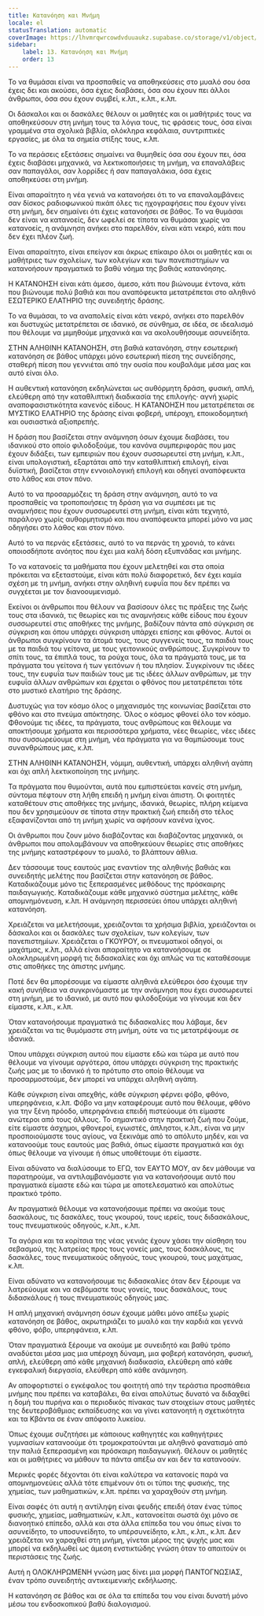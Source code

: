 ```yaml
---
title: Κατανόηση και Μνήμη
locale: el
statusTranslation: automatic
coverImage: https://lhvmrqwrcowdvduuaukz.supabase.co/storage/v1/object/public/strapi-uploads/small_cover-educacion-fundamental.webp-2d51a7828a2b1309555be27f7e2a61a0.webp
sidebar:
    label: 13. Κατανόηση και Μνήμη
    order: 13
---
```

Το να θυμάσαι είναι να προσπαθείς να αποθηκεύσεις στο μυαλό σου όσα έχεις δει και ακούσει, όσα έχεις διαβάσει, όσα σου έχουν πει άλλοι άνθρωποι, όσα σου έχουν συμβεί, κ.λπ., κ.λπ., κ.λπ.

Οι δάσκαλοι και οι δασκάλες θέλουν οι μαθητές και οι μαθήτριές τους να αποθηκεύσουν στη μνήμη τους τα λόγια τους, τις φράσεις τους, όσα είναι γραμμένα στα σχολικά βιβλία, ολόκληρα κεφάλαια, συντριπτικές εργασίες, με όλα τα σημεία στίξης τους, κ.λπ.

Το να περάσεις εξετάσεις σημαίνει να θυμηθείς όσα σου έχουν πει, όσα έχεις διαβάσει μηχανικά, να λεκτικοποιήσεις τη μνήμη, να επαναλάβεις σαν παπαγάλοι, σαν λορρίδες ή σαν παπαγαλάκια, όσα έχεις αποθηκεύσει στη μνήμη.

Είναι απαραίτητο η νέα γενιά να κατανοήσει ότι το να επαναλαμβάνεις σαν δίσκος ραδιοφωνικού πικάπ όλες τις ηχογραφήσεις που έχουν γίνει στη μνήμη, δεν σημαίνει ότι έχεις κατανοήσει σε βάθος. Το να θυμάσαι δεν είναι να κατανοείς, δεν ωφελεί σε τίποτα να θυμάσαι χωρίς να κατανοείς, η ανάμνηση ανήκει στο παρελθόν, είναι κάτι νεκρό, κάτι που δεν έχει πλέον ζωή.

Είναι απαραίτητο, είναι επείγον και άκρως επίκαιρο όλοι οι μαθητές και οι μαθήτριες των σχολείων, των κολεγίων και των πανεπιστημίων να κατανοήσουν πραγματικά το βαθύ νόημα της βαθιάς κατανόησης.

Η ΚΑΤΑΝΟΗΣΗ είναι κάτι άμεσο, άμεσο, κάτι που βιώνουμε έντονα, κάτι που βιώνουμε πολύ βαθιά και που αναπόφευκτα μετατρέπεται στο αληθινό ΕΣΩΤΕΡΙΚΟ ΕΛΑΤΗΡΙΟ της συνειδητής δράσης.

Το να θυμάσαι, το να αναπολείς είναι κάτι νεκρό, ανήκει στο παρελθόν και δυστυχώς μετατρέπεται σε ιδανικό, σε σύνθημα, σε ιδέα, σε ιδεαλισμό που θέλουμε να μιμηθούμε μηχανικά και να ακολουθήσουμε ασυνείδητα.

ΣΤΗΝ ΑΛΗΘΙΝΗ ΚΑΤΑΝΟΗΣΗ, στη βαθιά κατανόηση, στην εσωτερική κατανόηση σε βάθος υπάρχει μόνο εσωτερική πίεση της συνείδησης, σταθερή πίεση που γεννιέται από την ουσία που κουβαλάμε μέσα μας και αυτό είναι όλο.

Η αυθεντική κατανόηση εκδηλώνεται ως αυθόρμητη δράση, φυσική, απλή, ελεύθερη από την καταθλιπτική διαδικασία της επιλογής· αγνή χωρίς αναποφασιστικότητα κανενός είδους. Η ΚΑΤΑΝΟΗΣΗ που μετατρέπεται σε ΜΥΣΤΙΚΟ ΕΛΑΤΗΡΙΟ της δράσης είναι φοβερή, υπέροχη, εποικοδομητική και ουσιαστικά αξιοπρεπής.

Η δράση που βασίζεται στην ανάμνηση όσων έχουμε διαβάσει, του ιδανικού στο οποίο φιλοδοξούμε, του κανόνα συμπεριφοράς που μας έχουν διδάξει, των εμπειριών που έχουν συσσωρευτεί στη μνήμη, κ.λπ., είναι υπολογιστική, εξαρτάται από την καταθλιπτική επιλογή, είναι δυϊστική, βασίζεται στην εννοιολογική επιλογή και οδηγεί αναπόφευκτα στο λάθος και στον πόνο.

Αυτό το να προσαρμόζεις τη δράση στην ανάμνηση, αυτό το να προσπαθείς να τροποποιήσεις τη δράση για να συμπέσει με τις αναμνήσεις που έχουν συσσωρευτεί στη μνήμη, είναι κάτι τεχνητό, παράλογο χωρίς αυθορμητισμό και που αναπόφευκτα μπορεί μόνο να μας οδηγήσει στο λάθος και στον πόνο.

Αυτό το να περνάς εξετάσεις, αυτό το να περνάς τη χρονιά, το κάνει οποιοσδήποτε ανόητος που έχει μια καλή δόση εξυπνάδας και μνήμης.

Το να κατανοείς τα μαθήματα που έχουν μελετηθεί και στα οποία πρόκειται να εξεταστούμε, είναι κάτι πολύ διαφορετικό, δεν έχει καμία σχέση με τη μνήμη, ανήκει στην αληθινή ευφυΐα που δεν πρέπει να συγχέεται με τον διανοουμενισμό.

Εκείνοι οι άνθρωποι που θέλουν να βασίσουν όλες τις πράξεις της ζωής τους στα ιδανικά, τις θεωρίες και τις αναμνήσεις κάθε είδους που έχουν συσσωρευτεί στις αποθήκες της μνήμης, βαδίζουν πάντα από σύγκριση σε σύγκριση και όπου υπάρχει σύγκριση υπάρχει επίσης και φθόνος. Αυτοί οι άνθρωποι συγκρίνουν τα άτομά τους, τους συγγενείς τους, τα παιδιά τους με τα παιδιά του γείτονα, με τους γειτονικούς ανθρώπους. Συγκρίνουν το σπίτι τους, τα έπιπλά τους, τα ρούχα τους, όλα τα πράγματά τους, με τα πράγματα του γείτονα ή των γειτόνων ή του πλησίον. Συγκρίνουν τις ιδέες τους, την ευφυΐα των παιδιών τους με τις ιδέες άλλων ανθρώπων, με την ευφυΐα άλλων ανθρώπων και έρχεται ο φθόνος που μετατρέπεται τότε στο μυστικό ελατήριο της δράσης.

Δυστυχώς για τον κόσμο όλος ο μηχανισμός της κοινωνίας βασίζεται στο φθόνο και στο πνεύμα απόκτησης. Όλος ο κόσμος φθονεί όλο τον κόσμο. Φθονούμε τις ιδέες, τα πράγματα, τους ανθρώπους και θέλουμε να αποκτήσουμε χρήματα και περισσότερα χρήματα, νέες θεωρίες, νέες ιδέες που συσσωρεύουμε στη μνήμη, νέα πράγματα για να θαμπώσουμε τους συνανθρώπους μας, κ.λπ.

ΣΤΗΝ ΑΛΗΘΙΝΗ ΚΑΤΑΝΟΗΣΗ, νόμιμη, αυθεντική, υπάρχει αληθινή αγάπη και όχι απλή λεκτικοποίηση της μνήμης.

Τα πράγματα που θυμούνται, αυτά που εμπιστεύεται κανείς στη μνήμη, σύντομα πέφτουν στη λήθη επειδή η μνήμη είναι άπιστη. Οι φοιτητές καταθέτουν στις αποθήκες της μνήμης, ιδανικά, θεωρίες, πλήρη κείμενα που δεν χρησιμεύουν σε τίποτα στην πρακτική ζωή επειδή στο τέλος εξαφανίζονται από τη μνήμη χωρίς να αφήσουν κανένα ίχνος.

Οι άνθρωποι που ζουν μόνο διαβάζοντας και διαβάζοντας μηχανικά, οι άνθρωποι που απολαμβάνουν να αποθηκεύουν θεωρίες στις αποθήκες της μνήμης καταστρέφουν το μυαλό, το βλάπτουν άθλια.

Δεν τάσσουμε τους εαυτούς μας εναντίον της αληθινής βαθιάς και συνειδητής μελέτης που βασίζεται στην κατανόηση σε βάθος. Καταδικάζουμε μόνο τις ξεπερασμένες μεθόδους της πρόσκαιρης παιδαγωγικής. Καταδικάζουμε κάθε μηχανικό σύστημα μελέτης, κάθε απομνημόνευση, κ.λπ. Η ανάμνηση περισσεύει όπου υπάρχει αληθινή κατανόηση.

Χρειάζεται να μελετήσουμε, χρειάζονται τα χρήσιμα βιβλία, χρειάζονται οι δάσκαλοι και οι δασκάλες των σχολείων, των κολεγίων, των πανεπιστημίων. Χρειάζεται ο ΓΚΟΥΡΟΥ, οι πνευματικοί οδηγοί, οι μαχάτμας, κ.λπ., αλλά είναι απαραίτητο να κατανοήσουμε σε ολοκληρωμένη μορφή τις διδασκαλίες και όχι απλώς να τις καταθέσουμε στις αποθήκες της άπιστης μνήμης.

Ποτέ δεν θα μπορέσουμε να είμαστε αληθινά ελεύθεροι όσο έχουμε την κακή συνήθεια να συγκρινόμαστε με την ανάμνηση που έχει συσσωρευτεί στη μνήμη, με το ιδανικό, με αυτό που φιλοδοξούμε να γίνουμε και δεν είμαστε, κ.λπ., κ.λπ.

Όταν κατανοήσουμε πραγματικά τις διδασκαλίες που λάβαμε, δεν χρειάζεται να τις θυμόμαστε στη μνήμη, ούτε να τις μετατρέψουμε σε ιδανικά.

Όπου υπάρχει σύγκριση αυτού που είμαστε εδώ και τώρα με αυτό που θέλουμε να γίνουμε αργότερα, όπου υπάρχει σύγκριση της πρακτικής ζωής μας με το ιδανικό ή το πρότυπο στο οποίο θέλουμε να προσαρμοστούμε, δεν μπορεί να υπάρχει αληθινή αγάπη.

Κάθε σύγκριση είναι απεχθής, κάθε σύγκριση φέρνει φόβο, φθόνο, υπερηφάνεια, κ.λπ. Φόβο να μην καταφέρουμε αυτό που θέλουμε, φθόνο για την ξένη πρόοδο, υπερηφάνεια επειδή πιστεύουμε ότι είμαστε ανώτεροι από τους άλλους. Το σημαντικό στην πρακτική ζωή που ζούμε, είτε είμαστε άσχημοι, φθονεροί, εγωιστές, άπληστοι, κ.λπ., είναι να μην προσποιούμαστε τους αγίους, να ξεκινάμε από το απόλυτο μηδέν, και να κατανοούμε τους εαυτούς μας βαθιά, όπως είμαστε πραγματικά και όχι όπως θέλουμε να γίνουμε ή όπως υποθέτουμε ότι είμαστε.

Είναι αδύνατο να διαλύσουμε το ΕΓΩ, τον ΕΑΥΤΟ ΜΟΥ, αν δεν μάθουμε να παρατηρούμε, να αντιλαμβανόμαστε για να κατανοήσουμε αυτό που πραγματικά είμαστε εδώ και τώρα με αποτελεσματικό και απολύτως πρακτικό τρόπο.

Αν πραγματικά θέλουμε να κατανοήσουμε πρέπει να ακούμε τους δασκάλους, τις δασκάλες, τους γκουρού, τους ιερείς, τους διδασκάλους, τους πνευματικούς οδηγούς, κ.λπ., κ.λπ.

Τα αγόρια και τα κορίτσια της νέας γενιάς έχουν χάσει την αίσθηση του σεβασμού, της λατρείας προς τους γονείς μας, τους δασκάλους, τις δασκάλες, τους πνευματικούς οδηγούς, τους γκουρού, τους μαχάτμας, κ.λπ.

Είναι αδύνατο να κατανοήσουμε τις διδασκαλίες όταν δεν ξέρουμε να λατρεύουμε και να σεβόμαστε τους γονείς, τους δασκάλους, τους διδασκάλους ή τους πνευματικούς οδηγούς μας.

Η απλή μηχανική ανάμνηση όσων έχουμε μάθει μόνο απέξω χωρίς κατανόηση σε βάθος, ακρωτηριάζει το μυαλό και την καρδιά και γεννά φθόνο, φόβο, υπερηφάνεια, κ.λπ.

Όταν πραγματικά ξέρουμε να ακούμε με συνειδητό και βαθύ τρόπο αναδύεται μέσα μας μια υπέροχη δύναμη, μια φοβερή κατανόηση, φυσική, απλή, ελεύθερη από κάθε μηχανική διαδικασία, ελεύθερη από κάθε εγκεφαλική διεργασία, ελεύθερη από κάθε ανάμνηση.

Αν αποφορτιστεί ο εγκέφαλος του φοιτητή από την τεράστια προσπάθεια μνήμης που πρέπει να καταβάλει, θα είναι απολύτως δυνατό να διδαχθεί η δομή του πυρήνα και ο περιοδικός πίνακας των στοιχείων στους μαθητές της δευτεροβάθμιας εκπαίδευσης και να γίνει κατανοητή η σχετικότητα και τα Κβάντα σε έναν απόφοιτο λυκείου.

Όπως έχουμε συζητήσει με κάποιους καθηγητές και καθηγήτριες γυμνασίων κατανοούμε ότι τρομοκρατούνται με αληθινό φανατισμό από την παλιά ξεπερασμένη και πρόσκαιρη παιδαγωγική. Θέλουν οι μαθητές και οι μαθήτριες να μάθουν τα πάντα απέξω αν και δεν τα κατανοούν.

Μερικές φορές δέχονται ότι είναι καλύτερα να κατανοείς παρά να απομνημονεύεις αλλά τότε επιμένουν ότι οι τύποι της φυσικής, της χημείας, των μαθηματικών, κ.λπ. πρέπει να χαραχθούν στη μνήμη.

Είναι σαφές ότι αυτή η αντίληψη είναι ψευδής επειδή όταν ένας τύπος φυσικής, χημείας, μαθηματικών, κ.λπ., κατανοείται σωστά όχι μόνο σε διανοητικό επίπεδο, αλλά και στα άλλα επίπεδα του νου όπως είναι το ασυνείδητο, το υποσυνείδητο, το υπέρσυνείδητο, κ.λπ., κ.λπ., κ.λπ. Δεν χρειάζεται να χαραχθεί στη μνήμη, γίνεται μέρος της ψυχής μας και μπορεί να εκδηλωθεί ως άμεση ενστικτώδης γνώση όταν το απαιτούν οι περιστάσεις της ζωής.

Αυτή η ΟΛΟΚΛΗΡΩΜΕΝΗ γνώση μας δίνει μια μορφή ΠΑΝΤΟΓΝΩΣΙΑΣ, έναν τρόπο συνειδητής αντικειμενικής εκδήλωσης.

Η κατανόηση σε βάθος και σε όλα τα επίπεδα του νου είναι δυνατή μόνο μέσω του ενδοσκοπικού βαθύ διαλογισμού.

